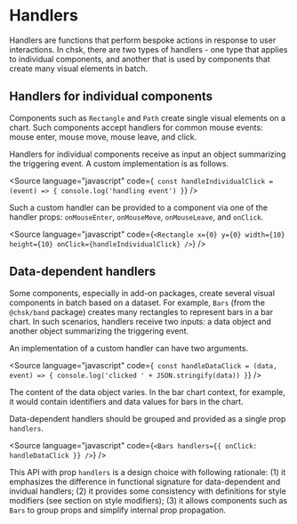 
<Meta title="Core/Props/Handlers" />

# Handlers

Handlers are functions that perform bespoke actions in response to user interactions.
In chsk, there are two types of handlers - one type that applies to individual components,
and another that is used by components that create many visual elements in batch.

## Handlers for individual components

Components such as `Rectangle` and `Path` create single visual elements on a chart.
Such components accept handlers for common mouse events: mouse enter, mouse move, mouse leave, and click.

Handlers for individual components receive as input an object summarizing the triggering event.
A custom implementation is as follows.

<Source
    language="javascript"
    code={`
const handleIndividualClick = (event) => {
  console.log('handling event')
}`}
/>

Such a custom handler can be provided to a component via one of the handler props: `onMouseEnter`,
`onMouseMove`, `onMouseLeave`, and `onClick`.

<Source
    language="javascript"
    code={`
<Rectangle x={0} y={0} width={10} height={10} onClick={handleIndividualClick} />
`}
/>

## Data-dependent handlers

Some components, especially in add-on packages, create several visual components in batch based on a dataset.
For example, `Bars` (from the `@chsk/band` package) creates many rectangles to represent bars in a bar chart.
In such scenarios, handlers receive two inputs: a data object and another object summarizing the triggering event.

An implementation of a custom handler can have two arguments.

<Source
    language="javascript"
    code={`
const handleDataClick = (data, event) => {
  console.log('clicked ' + JSON.stringify(data))
}`}
/>

The content of the data object varies.
In the bar chart context, for example, it would contain identifiers and data values for bars in the chart.

Data-dependent handlers should be grouped and provided as a single prop `handlers`.

<Source
    language="javascript"
    code={`
<Bars handlers={{ onClick: handleDataClick }} />
`}
/>

This API with prop `handlers` is a design choice with following rationale:
(1) it emphasizes the difference in functional signature for data-dependent and invidual handlers;
(2) it provides some consistency with definitions for style modifiers (see section on style modifiers);
(3) it allows components such as `Bars` to group props and simplify internal prop propagation.
